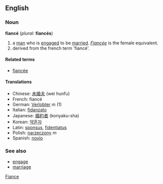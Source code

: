 ==English==
===Noun===
'''fiancé''' (''plural:'' '''fiancés''')

# a [[man]] who is [[engage]]d to be [[marry|married]]. ''[[fiancée|Fiancée]]'' is the female equivalent.
# derived from the french term 'fiancé'.

====Related terms====
*[[fiancée]]

====Translations====
*Chinese: [[未婚夫]] (wei hunfu)
*French: fiancé
*German: [[Verlobter]] ''m'' (1)
*Italian: [[fidanzato]]
*Japanese: [[婚約者]] (konyaku-sha)
*Korean: [[약혼자]]
*Latin: [[sponsus]], [[fidentiatus]]
*Polish: [[narzeczony]] ''m''
*Spanish: [[novio]]

===See also===
*[[engage]]
*[[marriage]]

[[Category:English words spelled with diacritics or ligatures|Fiance]]